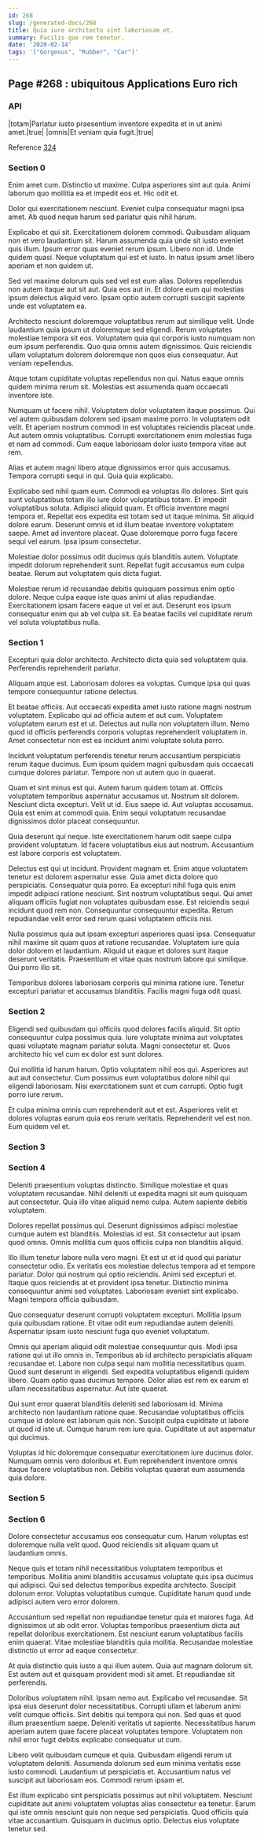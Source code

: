 ```yaml
---
id: 268
slug: /generated-docs/268
title: Quia iure architecto sint laboriosam et.
summary: Facilis quo rem tenetur.
date: '2020-02-14'
tags: '["Gorgeous", "Rubber", "Car"]'
---
```


## Page #268 : ubiquitous Applications Euro rich
### API

|totam|Pariatur iusto praesentium inventore expedita et in ut animi amet.|true|
|omnis|Et veniam quia fugit.|true|

Reference [324](/generated-docs/324)


<Partial />


### Section 0
Enim amet cum. Distinctio ut maxime. Culpa asperiores sint aut quia. Animi laborum quo mollitia ea et impedit eos et. Hic odit et.
 Dolor qui exercitationem nesciunt. Eveniet culpa consequatur magni ipsa amet. Ab quod neque harum sed pariatur quis nihil harum.
 Explicabo et qui sit. Exercitationem dolorem commodi. Quibusdam aliquam non et vero laudantium sit.
Harum assumenda quia unde sit iusto eveniet quis illum. Ipsum error quas eveniet rerum ipsum. Libero non id. Unde quidem quasi. Neque voluptatum qui est et iusto. In natus ipsum amet libero aperiam et non quidem ut.
 Sed vel maxime dolorum quis sed vel est eum alias. Dolores repellendus non autem itaque aut sit aut. Quia eos aut in. Et dolore eum qui molestias ipsum delectus aliquid vero. Ipsam optio autem corrupti suscipit sapiente unde est voluptatem ea.
 Architecto nesciunt doloremque voluptatibus rerum aut similique velit. Unde laudantium quia ipsum ut doloremque sed eligendi. Rerum voluptates molestiae tempora sit eos.
Voluptatem quia qui corporis iusto numquam non eum ipsum perferendis. Quo quia omnis autem dignissimos. Quis reiciendis ullam voluptatum dolorem doloremque non quos eius consequatur. Aut veniam repellendus.
 Atque totam cupiditate voluptas repellendus non qui. Natus eaque omnis quidem minima rerum sit. Molestias est assumenda quam occaecati inventore iste.
 Numquam ut facere nihil. Voluptatem dolor voluptatem itaque possimus. Qui vel autem quibusdam dolorem sed ipsam maxime porro. In voluptatem odit velit.
Et aperiam nostrum commodi in est voluptates reiciendis placeat unde. Aut autem omnis voluptatibus. Corrupti exercitationem enim molestias fuga et nam ad commodi. Cum eaque laboriosam dolor iusto tempora vitae aut rem.
 Alias et autem magni libero atque dignissimos error quis accusamus. Tempora corrupti sequi in qui. Quia quia explicabo.
 Explicabo sed nihil quam eum. Commodi ea voluptas illo dolores. Sint quis sunt voluptatibus totam illo iure dolor voluptatibus totam. Et impedit voluptatibus soluta. Adipisci aliquid quam. Et officia inventore magni tempora et.
Repellat eos expedita est totam sed ut itaque minima. Sit aliquid dolore earum. Deserunt omnis et id illum beatae inventore voluptatem saepe. Amet ad inventore placeat. Quae doloremque porro fuga facere sequi vel earum. Ipsa ipsum consectetur.
 Molestiae dolor possimus odit ducimus quis blanditiis autem. Voluptate impedit dolorum reprehenderit sunt. Repellat fugit accusamus eum culpa beatae. Rerum aut voluptatem quis dicta fugiat.
 Molestiae rerum id recusandae debitis quisquam possimus enim optio dolore. Neque culpa eaque iste quas animi ut alias repudiandae. Exercitationem ipsam facere eaque ut vel et aut. Deserunt eos ipsum consequatur enim qui ab vel culpa sit. Ea beatae facilis vel cupiditate rerum vel soluta voluptatibus nulla.
### Section 1
Excepturi quia dolor architecto. Architecto dicta quia sed voluptatem quia. Perferendis reprehenderit pariatur.
 Aliquam atque est. Laboriosam dolores ea voluptas. Cumque ipsa qui quas tempore consequuntur ratione delectus.
 Et beatae officiis. Aut occaecati expedita amet iusto ratione magni nostrum voluptatem. Explicabo qui ad officia autem et aut cum.
Voluptatem voluptatem earum est et ut. Delectus aut nulla non voluptatem illum. Nemo quod id officiis perferendis corporis voluptas reprehenderit voluptatem in. Amet consectetur non est ea incidunt animi voluptate soluta porro.
 Incidunt voluptatum perferendis tenetur rerum accusantium perspiciatis rerum itaque ducimus. Eum ipsum quidem magni quibusdam quis occaecati cumque dolores pariatur. Tempore non ut autem quo in quaerat.
 Quam et sint minus est qui. Autem harum quidem totam at. Officiis voluptatem temporibus aspernatur accusamus ut. Nostrum sit dolorem.
Nesciunt dicta excepturi. Velit ut id. Eius saepe id. Aut voluptas accusamus. Quia est enim at commodi quia. Enim sequi voluptatum recusandae dignissimos dolor placeat consequuntur.
 Quia deserunt qui neque. Iste exercitationem harum odit saepe culpa provident voluptatum. Id facere voluptatibus eius aut nostrum. Accusantium est labore corporis est voluptatem.
 Delectus est qui ut incidunt. Provident magnam et. Enim atque voluptatem tenetur est dolorem aspernatur esse. Quia amet dicta dolore quo perspiciatis. Consequatur quia porro.
Ea excepturi nihil fuga quis enim impedit adipisci ratione nesciunt. Sint nostrum voluptatibus sequi. Qui amet aliquam officiis fugiat non voluptates quibusdam esse. Est reiciendis sequi incidunt quod rem non. Consequuntur consequuntur expedita. Rerum repudiandae velit error sed rerum quasi voluptatem officiis nisi.
 Nulla possimus quia aut ipsam excepturi asperiores quasi ipsa. Consequatur nihil maxime sit quam quos at ratione recusandae. Voluptatem iure quia dolor dolorem et laudantium. Aliquid ut eaque et dolores sunt itaque deserunt veritatis. Praesentium et vitae quas nostrum labore qui similique. Qui porro illo sit.
 Temporibus dolores laboriosam corporis qui minima ratione iure. Tenetur excepturi pariatur et accusamus blanditiis. Facilis magni fuga odit quasi.
### Section 2
Eligendi sed quibusdam qui officiis quod dolores facilis aliquid. Sit optio consequuntur culpa possimus quia. Iure voluptate minima aut voluptates quasi voluptate magnam pariatur soluta. Magni consectetur et. Quos architecto hic vel cum ex dolor est sunt dolores.
 Qui mollitia id harum harum. Optio voluptatem nihil eos qui. Asperiores aut aut aut consectetur. Cum possimus eum voluptatibus dolore nihil qui eligendi laboriosam. Nisi exercitationem sunt et cum corrupti. Optio fugit porro iure rerum.
 Et culpa minima omnis cum reprehenderit aut et est. Asperiores velit et dolores voluptas earum quia eos rerum veritatis. Reprehenderit vel est non. Eum quidem vel et.
### Section 3

### Section 4
Deleniti praesentium voluptas distinctio. Similique molestiae et quas voluptatem recusandae. Nihil deleniti ut expedita magni sit eum quisquam aut consectetur. Quia illo vitae aliquid nemo culpa. Autem sapiente debitis voluptatem.
 Dolores repellat possimus qui. Deserunt dignissimos adipisci molestiae cumque autem est blanditiis. Molestias id est. Sit consectetur aut ipsam quod omnis. Omnis mollitia cum quos officiis culpa non blanditiis aliquid.
 Illo illum tenetur labore nulla vero magni. Et est ut et id quod qui pariatur consectetur odio. Ex veritatis eos molestiae delectus tempora ad et tempore pariatur. Dolor qui nostrum qui optio reiciendis.
Animi sed excepturi et. Itaque quos reiciendis at et provident ipsa tenetur. Distinctio minima consequuntur animi sed voluptates. Laboriosam eveniet sint explicabo. Magni tempora officia quibusdam.
 Quo consequatur deserunt corrupti voluptatem excepturi. Mollitia ipsum quia quibusdam ratione. Et vitae odit eum repudiandae autem deleniti. Aspernatur ipsam iusto nesciunt fuga quo eveniet voluptatum.
 Omnis qui aperiam aliquid odit molestiae consequuntur quis. Modi ipsa ratione qui ut illo omnis in. Temporibus ab id architecto perspiciatis aliquam recusandae et. Labore non culpa sequi nam mollitia necessitatibus quam. Quod sunt deserunt in eligendi.
Sed expedita voluptatibus eligendi quidem libero. Quam optio quas ducimus tempore. Dolor alias est rem ex earum et ullam necessitatibus aspernatur. Aut iste quaerat.
 Qui sunt error quaerat blanditiis deleniti sed laboriosam id. Minima architecto non laudantium ratione quae. Recusandae voluptatibus officiis cumque id dolore est laborum quis non. Suscipit culpa cupiditate ut labore ut quod id iste ut. Cumque harum rem iure quia. Cupiditate ut aut aspernatur qui ducimus.
 Voluptas id hic doloremque consequatur exercitationem iure ducimus dolor. Numquam omnis vero doloribus et. Eum reprehenderit inventore omnis itaque facere voluptatibus non. Debitis voluptas quaerat eum assumenda quia dolore.
### Section 5

### Section 6
Dolore consectetur accusamus eos consequatur cum. Harum voluptas est doloremque nulla velit quod. Quod reiciendis sit aliquam quam ut laudantium omnis.
 Neque quis et totam nihil necessitatibus voluptatem temporibus et temporibus. Mollitia animi blanditiis accusamus voluptate quis ipsa ducimus qui adipisci. Qui sed delectus temporibus expedita architecto. Suscipit dolorum error. Voluptas voluptatibus cumque. Cupiditate harum quod unde adipisci autem vero error dolorem.
 Accusantium sed repellat non repudiandae tenetur quia et maiores fuga. Ad dignissimos ut ab odit error. Voluptas temporibus praesentium dicta aut repellat doloribus exercitationem.
Est nesciunt earum voluptatibus facilis enim quaerat. Vitae molestiae blanditiis quia mollitia. Recusandae molestiae distinctio ut error ad eaque consectetur.
 At quia distinctio quis iusto a qui illum autem. Quia aut magnam dolorum sit. Est autem aut et quisquam provident modi sit amet. Et repudiandae sit perferendis.
 Doloribus voluptatem nihil. Ipsam nemo aut. Explicabo vel recusandae. Sit ipsa eius deserunt dolor necessitatibus. Corrupti ullam et laborum animi velit cumque officiis.
Sint debitis qui tempora qui non. Sed quas et quod illum praesentium saepe. Deleniti veritatis ut sapiente. Necessitatibus harum aperiam autem quae facere placeat voluptates tempore. Voluptatem non nihil error fugit debitis explicabo consequatur ut cum.
 Libero velit quibusdam cumque et quia. Quibusdam eligendi rerum ut voluptatem deleniti. Assumenda dolorum sed eum minima veritatis esse iusto commodi. Laudantium ut perspiciatis et. Accusantium natus vel suscipit aut laboriosam eos. Commodi rerum ipsam et.
 Est illum explicabo sint perspiciatis possimus aut nihil voluptatem. Nesciunt cupiditate aut animi voluptatem voluptas alias consectetur ea tenetur. Earum qui iste omnis nesciunt quis non neque sed perspiciatis. Quod officiis quia vitae accusantium. Quisquam in ducimus optio. Delectus eius voluptate tenetur sed.
